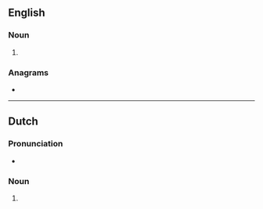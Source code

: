 {{also|soul mates}}
==English==

===Noun===
{{head|en|noun form}}

# {{plural of|soulmate|lang=en}}

===Anagrams===
* {{anagrams|en|a=aelmosstu|talmouses}}

----

==Dutch==

===Pronunciation===
* {{audio|Nl-soulmates.ogg|Audio|lang=nl}}

===Noun===
{{head|nl|noun plural form}}

# {{nl-noun form of|pl|soulmate}}